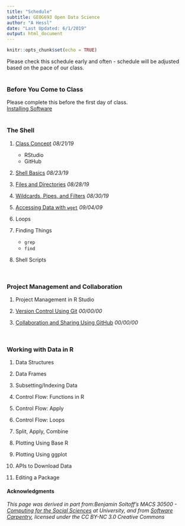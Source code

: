 ```yaml
---
title: "Schedule"
subtitle: GEOG693 Open Data Science
author: "A Hessl"
date: "Last Updated: 6/1/2019"
output: html_document
---
```


```r
knitr::opts_chunk$set(echo = TRUE)
```
Please check this schedule early and often - schedule will be adjusted based on the pace of our class.  
<br/>

### __Before You Come to Class__  
Please complete this before the first day of class.  
[Installing Software](./lectures/InstallingSoftware.html)    
<br/>

### __The Shell__

1) [Class Concept](./lectures/ClassConcept.html) _08/21/19_  
    + RStudio  
    + GitHub  

2) [Shell Basics](./lectures/ShellBasics.html) _08/23/19_   

4) [Files and Directories](./lectures/FilesDirectories.html) _08/28/19_  

5) [Wildcards, Pipes, and Filters](./lectures/WildcardsPipesFilters.html) _08/30/19_  


6) [Accessing Data with `wget`](./lectures/wget.html) _09/04/09_

7) Loops  

8) Finding Things 
    + `grep`
    + `find`

9) Shell Scripts



<br/> 

### __Project Management and Collaboration__

1) Project Management in R Studio

2) [Version Control Using Git](./lectures/Git.html) _00/00/00_

3) [Collaboration and Sharing Using GitHub](./lectures/GitHib.html) _00/00/00_

<br/>

### __Working with Data in R__  

1) Data Structures  

2) Data Frames  

3) Subsetting/Indexing Data  

4) Control Flow: Functions in R  

5) Control Flow: Apply  

6) Control Flow: Loops  

7) Split, Apply, Combine   

8) Plotting Using Base R  

9) Plotting Using ggplot  

10) APIs to Download Data  

11) Editing a Package  

#### __Acknowledgments__
_This page was derived in part from:Benjamin Soltoff's MACS 30500 - [Computing for the Social Sciences](https://cfss.uchicago.edu/) at University, and from [Software Carpentry](software-carpentry.org), licensed under the CC BY-NC 3.0 Creative Commons_

